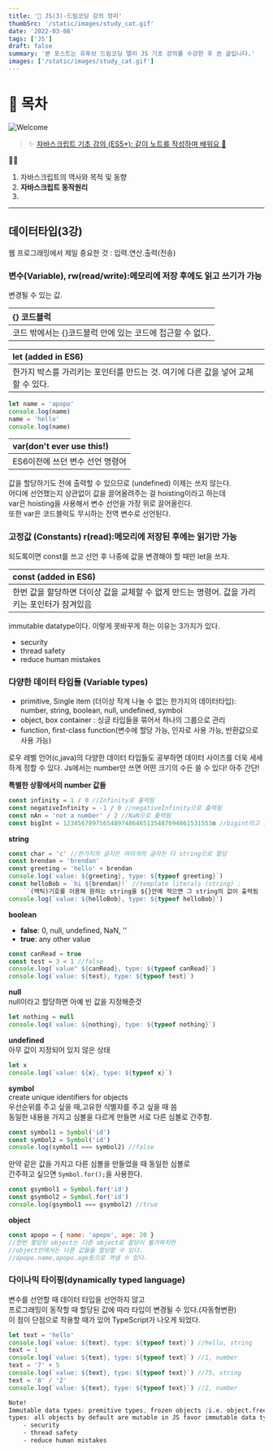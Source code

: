 ```yaml
---
title: '🎉 JS(3)-드림코딩 강의 정리'
thumbSrc: '/static/images/study_cat.gif'
date: '2022-03-08'
tags: ['JS']
draft: false
summary: '본 포스트는 유투브 드림코딩 앨리 JS 기초 강의를 수강한 후 쓴 글입니다.'
images: ['/static/images/study_cat.gif']
---
```


# 📌 목차

![Welcome](/static/images/study_cat.gif)

> ✨ [자바스크립트 기초 강의 (ES5+): 같이 노트를 작성하며 배워요 📒](https://www.youtube.com/playlist?list=PLv2d7VI9OotTVOL4QmPfvJWPJvkmv6h-2)

💁🏻

1.  자바스크립트의 역사와 목적 및 동향
2.  **자바스크립트 동작원리**
3.

---

## **데이터타입**(3강)

웹 프로그래밍에서 제일 중요한 것 : 입력.연산.출력(전송)

### **변수(Variable), rw(read/write):메모리에 저장 후에도 읽고 쓰기가 가능**

변경될 수 있는 값.

| {} 코드블럭                                               |
| :-------------------------------------------------------- |
| 코드 밖에서는 {}코드블럭 안에 있는 코드에 접근할 수 없다. |

| let (added in ES6)                                                               |
| :------------------------------------------------------------------------------- |
| 한가지 박스를 가리키는 포인터를 만드는 것. 여기에 다른 값을 넣어 교체할 수 있다. |

```js
let name = 'apopo'
console.log(name)
name = 'hello'
console.log(name)
```

| var(don't ever use this!)       |
| :------------------------------ |
| ES6이전에 쓰던 변수 선언 명령어 |

값을 할당하기도 전에 출력할 수 있으므로 (undefined) 이제는 쓰지 않는다.<br />
어디에 선언했는지 상관없이 값을 끌어올려주는 걸 hoisting이라고 하는데<br />
var은 hoisting을 사용해서 변수 선언을 가장 위로 끌어올린다.<br />
또한 var은 코드블럭도 무시하는 전역 변수로 선언된다.

### **고정값 (Constants) r(read):메모리에 저장된 후에는 읽기만 가능**

되도록이면 const를 쓰고 선언 후 나중에 값을 변경해야 할 때만 let을 쓰자.

| const (added in ES6)                                                                         |
| :------------------------------------------------------------------------------------------- |
| 한번 값을 할당하면 더이상 값을 교체할 수 없게 만드는 명령어. 값을 가리키는 포인터가 잠겨있음 |

immutable datatype이다.
이렇게 못바꾸게 하는 이유는 3가지가 있다.

- security
- thread safety
- reduce human mistakes

### **다양한 데이터 타입들 (Variable types)**

- primitive, Single item (더이상 작게 나눌 수 없는 한가지의 데이터타입):<br /> number, string, boolean, null, undefined, symbol
- object, box container : 싱글 타입들을 묶어서 하나의 그룹으로 관리
- function, first-class function(변수에 할당 가능, 인자로 사용 가능, 반환값으로 사용 가능)

로우 레벨 언어(c,java)의 다양한 데이터 타입들도 공부하면 데이터 사이즈를 더욱 세세하게 정할 수 있다.
Js에서는 number만 쓰면 어떤 크기의 수든 쓸 수 있다! 아주 간단!

**특별한 상황에서의 number 값들**

```js
const infinity = 1 / 0 //Infinity로 출력됨
const negativeInfinity = -1 / 0 //negativeInfinity으로 출력됨
const nAn = 'not a number' / 2 //NaN으로 출력됨
const bigInt = 12345678975654897486465135487694861531553n //bigint라고 출력됨
```

**string**

```js
const char = 'c' //한가지의 글자든 여러개의 글자든 다 string으로 할당
const brendan = 'brendan'
const greeting = 'hello' + brendan
console.log(`value: ${greeting}, type: ${typeof greeting}`)
const helloBob = `hi ${brendan}!` //template literals (string) :
    ``(백틱)기호를 이용해 원하는 string을 ${}안에 적으면 그 string의 값이 출력됨
console.log(`value: ${helloBob}, type: ${typeof helloBob}`)
```

**boolean**<br />

- **false**: 0, null, undefined, NaN, ''<br />
- **true**: any other value

```js
const canRead = true
const test = 3 < 1 //false
console.log(`value" ${canRead}, type: ${typeof canRead}`)
console.log(`value: ${test}, type: ${typeof test}`)
```

**null**<br />
null이라고 할당하면 아예 빈 값을 지정해준것

```js
let nothing = null
console.log(`value: ${nothing}, type: ${typeof nothing}`)
```

**undefined**<br />
아무 값이 지정되어 있지 않은 상태

```js
let x
console.log(`value: ${x}, type: ${typeof x}`)
```

**symbol**<br />
create unique identifiers for objects<br />
우선순위를 주고 싶을 때,고유한 식별자를 주고 싶을 때 씀<br />
동일한 내용을 가지고 심볼을 다르게 만들면 서로 다른 심볼로 간주함.

```js
const symbol1 = Symbol('id')
const symbol2 = Symbol('id')
console.log(symbol1 === symbol2) //false
```

만약 같은 값을 가지고 다른 심볼을 만들었을 때 동일한 심볼로<br />
간주하고 싶으면 `Symbol.for();`을 사용한다.

```js
const gsymbol1 = Symbol.for('id')
const gsymbol2 = Symbol.for('id')
console.log(gsymbol1 === gsymbol2) //true
```

**object**<br />

```js
const apopo = { name: 'apopo', age: 20 }
//한번 할당된 object는 다른 object로 할당이 불가하지만
//object안에서는 다른 값들을 할당할 수 있다.
//apopo.name,apopo.age등으로 꺼낼 수 있다.
```

### **다이나믹 타이핑(dynamically typed language)**

변수를 선언할 때 데이터 타입을 선언하지 않고<br />
프로그래밍이 동작할 때 할당된 값에 따라 타입이 변경될 수 있다.(자동형변환)<br />
이 점이 단점으로 작용할 때가 있어 TypeScript가 나오게 되었다.

```js
let text = 'hello'
console.log(`value: ${text}, type: ${typeof text}`) //hello, string
text = 1
console.log(`value: ${text}, type: ${typeof text}`) //1, number
text = '7' + 5
console.log(`value: ${text}, type: ${typeof text}`) //75, string
text = '8' / '2'
console.log(`value: ${text}, type: ${typeof text}`) //2, number
```

```css
Note!
Immutable data types: premitive types, frozen objects (i.e. object.freeze()) Mutable data
types: all objects by default are mutable in JS favor immutable data type always for a few reasons:
    - security
    - thread safety
    - reduce human mistakes
```
